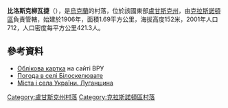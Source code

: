 {{coord|48|27|6|N|39|38|55|E|scale:100000|display=title}}

'''比洛斯克柳瓦捷'''（{{lang-uk|Білоскелювате}}），是[[烏克蘭|烏克蘭]]的村落，位於該國東部[[盧甘斯克州|盧甘斯克州]]，由[[克拉斯諾頓區|克拉斯諾頓區]]負責管轄，始建於1906年，面積1.69平方公里，海拔高度152米，2001年人口712，人口密度每平方公里421.3人。

==參考資料==
* [http://w1.c1.rada.gov.ua/pls/z7502/A005?rdat1=24.10.2011&rf7571=18012 Облікова картка]{{dead link|date=2018年3月 |bot=InternetArchiveBot |fix-attempted=yes }} на сайті ВРУ
* [http://weather.in.ua/ua/lyganskaja/1348 Погода в селі Білоскелювате] {{Wayback|url=http://weather.in.ua/ua/lyganskaja/1348 |date=20160305193831 }}
* [http://who-is-who.ua/main/page/6789tyu/138/562 Міста і села України. Луганщина]

{{DEFAULTSORT:Білоскелювате}}
[[Category:盧甘斯克州村落|Category:盧甘斯克州村落]]
[[Category:克拉斯諾頓區村落|Category:克拉斯諾頓區村落]]


{{Luhansk-geo-stub}}
